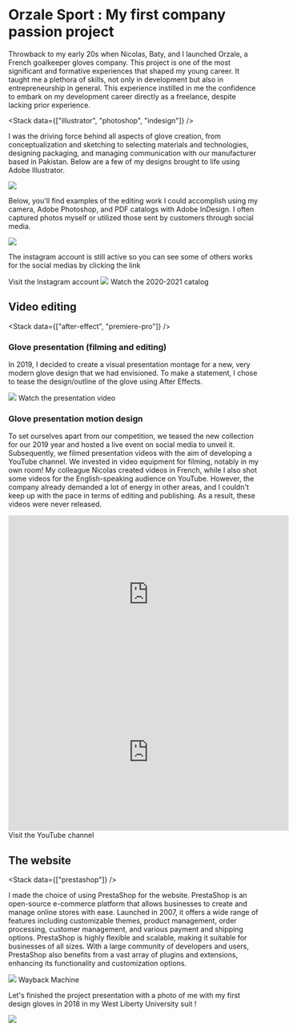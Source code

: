 
<Breadcrumb parent="Projects" name="Orzale Sport : My first company passion project" />

# Orzale Sport : My first company passion project

Throwback to my early 20s when Nicolas, Baty, and I launched Orzale, a French goalkeeper gloves company. This project is one of the most significant and formative experiences that shaped my young career. It taught me a plethora of skills, not only in development but also in entrepreneurship in general. This experience instilled in me the confidence to embark on my development career directly as a freelance, despite lacking prior experience.

<Stack data={["illustrator", "photoshop", "indesign"]} />

I was the driving force behind all aspects of glove creation, from conceptualization and sketching to selecting materials and technologies, designing packaging, and managing communication with our manufacturer based in Pakistan. Below are a few of my designs brought to life using Adobe Illustrator.

<Image src={Drawing} width={600} quality={100} />

Below, you'll find examples of the editing work I could accomplish using my camera, Adobe Photoshop, and PDF catalogs with Adobe InDesign. I often captured photos myself or utilized those sent by customers through social media.

<Image src={Montages} width={600} quality={100} />

The instagram account is still active so you can see some of others works for the social medias by clicking the link

<Link href="https://www.instagram.com/orzale.sport/" target="_blank">
	Visit the Instagram account
</Link>

<Image src={Catalog} width={600} quality={100} />

<Link href="/uploads/catalog-starter-2021-2022.pdf" target="_blank">
	Watch the 2020-2021 catalog
</Link>

## Video editing

<Stack data={["after-effect", "premiere-pro"]} />

### Glove presentation (filming and editing)

In 2019, I decided to create a visual presentation montage for a new, very modern glove design that we had envisioned. To make a statement, I chose to tease the design/outline of the glove using After Effects.

<Image src={Orzale3D} width={600} quality={100} />

<Link href="https://www.instagram.com/p/BycafD1opzn/" target="_blank">
	Watch the presentation video
</Link>

### Glove presentation motion design

To set ourselves apart from our competition, we teased the new collection for our 2019 year and hosted a live event on social media to unveil it. Subsequently, we filmed presentation videos with the aim of developing a YouTube channel. We invested in video equipment for filming, notably in my own room! My colleague Nicolas created videos in French, while I also shot some videos for the English-speaking audience on YouTube. However, the company already demanded a lot of energy in other areas, and I couldn't keep up with the pace in terms of editing and publishing. As a result, these videos were never released.

<iframe
	width="560"
	height="315"
	src="https://www.youtube.com/embed/cLQcpC27pm8?si=0ShaChR98cHjVtKS"
	title="YouTube video player"
	frameborder="0"
	allow="accelerometer; autoplay; clipboard-write; encrypted-media; gyroscope; picture-in-picture; web-share"
	referrerpolicy="strict-origin-when-cross-origin"
	allowfullscreen
></iframe>

<iframe
	width="560"
	height="315"
	src="https://www.youtube.com/embed/_q9Kp21p3gY?si=0dO87tfWw7nnhfyd"
	title="YouTube video player"
	frameborder="0"
	allow="accelerometer; autoplay; clipboard-write; encrypted-media; gyroscope; picture-in-picture; web-share"
	referrerpolicy="strict-origin-when-cross-origin"
	allowfullscreen
></iframe>

<Link href="https://www.youtube.com/@orzalesport8209" target="_blank">
	Visit the YouTube channel
</Link>

## The website

<Stack data={["prestashop"]} />

I made the choice of using PrestaShop for the website. PrestaShop is an open-source e-commerce platform that allows businesses to create and manage online stores with ease. Launched in 2007, it offers a wide range of features including customizable themes, product management, order processing, customer management, and various payment and shipping options. PrestaShop is highly flexible and scalable, making it suitable for businesses of all sizes. With a large community of developers and users, PrestaShop also benefits from a vast array of plugins and extensions, enhancing its functionality and customization options.

<Image src={Website} width={1000} quality={100} />

<Link href="https://web.archive.org/web/20220801000000*/https://orzale-sport.com/" target="_blank">
	Wayback Machine
</Link>

Let's finished the project presentation with a photo of me with my first design gloves in 2018 in my West Liberty University suit !

<Image src={FlorianOrzale} width={600} quality={100} />
